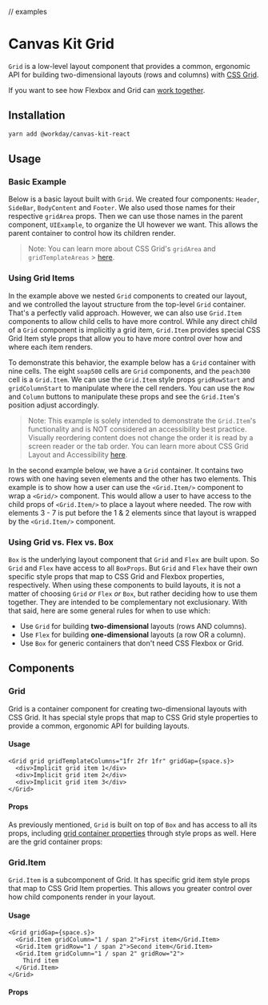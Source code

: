 
// examples

<Meta title="Components/Containers/Layout/Grid" component={Grid} />

# Canvas Kit Grid

`Grid` is a low-level layout component that provides a common, ergonomic API for building
two-dimensional layouts (rows and columns) with
[CSS Grid](https://developer.mozilla.org/en-US/docs/Learn/CSS/CSS_layout/Grids).

If you want to see how Flexbox and Grid can
[work together](https://css-tricks.com/css-grid-replace-flexbox/).

## Installation

```sh
yarn add @workday/canvas-kit-react
```

## Usage

### Basic Example

Below is a basic layout built with `Grid`. We created four components: `Header`, `SideBar`,
`BodyContent` and `Footer`. We also used those names for their respective `gridArea` props. Then we
can use those names in the parent component, `UIExample`, to organize the UI however we want. This
allows the parent container to control how its children render.

> Note: You can learn more about CSS Grid's `gridArea` and `gridTemplateAreas` >
> [here](https://developer.mozilla.org/en-US/docs/Web/CSS/grid-template-areas).

<ExampleCodeBlock code={UIExample} />

### Using Grid Items

In the example above we nested `Grid` components to created our layout, and we controlled the layout
structure from the top-level `Grid` container. That's a perfectly valid approach. However, we can
also use `Grid.Item` components to allow child cells to have more control. While any direct child of
a `Grid` component is implicitly a grid item, `Grid.Item` provides special CSS Grid Item style props
that allow you to have more control over how and where each item renders.

To demonstrate this behavior, the example below has a `Grid` container with nine cells. The eight
`soap500` cells are `Grid` components, and the `peach300` cell is a `Grid.Item`. We can use the
`Grid.Item` style props `gridRowStart` and `gridColumnStart` to manipulate where the cell renders.
You can use the `Row` and `Column` buttons to manipulate these props and see the `Grid.Item`'s
position adjust accordingly.

> Note: This example is solely intended to demonstrate the `Grid.Item`'s functionality and is NOT
> considered an accessibility best practice. Visually reordering content does not change the order
> it is read by a screen reader or the tab order. You can learn more about CSS Grid Layout and
> Accessibility
> [here](https://developer.mozilla.org/en-US/docs/Web/CSS/CSS_Grid_Layout/CSS_Grid_Layout_and_Accessibility).

<ExampleCodeBlock code={GridLayoutInteractive} />

In the second example below, we have a `Grid` container. It contains two rows with one having seven
elements and the other has two elements. This example is to show how a user can use the
`<Grid.Item/>` component to wrap a `<Grid/>` component. This would allow a user to have access to
the child props of `<Grid.Item/>` to place a layout where needed. The row with elements 3 - 7 is put
before the 1 & 2 elements since that layout is wrapped by the `<Grid.Item/>` component.

<ExampleCodeBlock code={GridLayout} />

### Using Grid vs. Flex vs. Box

`Box` is the underlying layout component that `Grid` and `Flex` are built upon. So `Grid` and `Flex`
have access to all `BoxProps`. But `Grid` and `Flex` have their own specific style props that map to
CSS Grid and Flexbox properties, respectively. When using these components to build layouts, it is
not a matter of choosing `Grid` _or_ `Flex` _or_ `Box`, but rather deciding how to use them
together. They are intended to be complementary not exclusionary. With that said, here are some
general rules for when to use which:

- Use `Grid` for building **two-dimensional** layouts (rows AND columns).
- Use `Flex` for building **one-dimensional** layouts (a row OR a column).
- Use `Box` for generic containers that don't need CSS Flexbox or Grid.

## Components

### Grid

Grid is a container component for creating two-dimensional layouts with CSS Grid. It has special
style props that map to CSS Grid style properties to provide a common, ergonomic API for building
layouts.

#### Usage

```tsx
<Grid grid gridTemplateColumns="1fr 2fr 1fr" gridGap={space.s}>
  <div>Implicit grid item 1</div>
  <div>Implicit grid item 2</div>
  <div>Implicit grid item 3</div>
</Grid>
```

#### Props

As previously mentioned, `Grid` is built on top of `Box` and has access to all its props, including
[grid container properties](https://developer.mozilla.org/en-US/docs/Web/CSS/CSS_Grid_Layout/Basic_Concepts_of_Grid_Layout#the_grid_container)
through style props as well. Here are the grid container props:

<ArgsTable of={GridStyleProps} />

### Grid.Item

`Grid.Item` is a subcomponent of Grid. It has specific grid item style props that map to CSS Grid
Item properties. This allows you greater control over how child components render in your layout.

#### Usage

```tsx
<Grid gridGap={space.s}>
  <Grid.Item gridColumn="1 / span 2">First item</Grid.Item>
  <Grid.Item gridRow="1 / span 2">Second item</Grid.Item>
  <Grid.Item gridColumn="1 / span 2" gridRow="2">
    Third item
  </Grid.Item>
</Grid>
```

#### Props

<ArgsTable of={GridItemStyleProps} />
